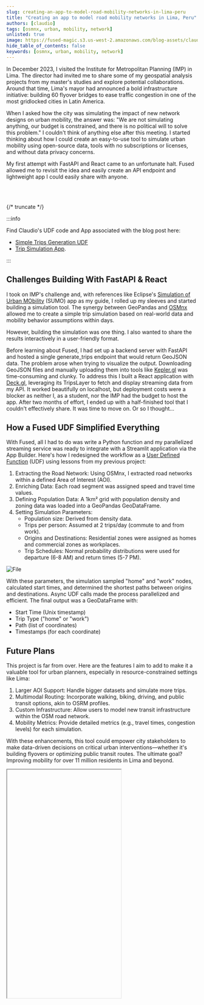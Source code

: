 ```yaml
---
slug: creating-an-app-to-model-road-mobility-networks-in-lima-peru
title: "Creating an app to model road mobility networks in Lima, Peru"
authors: [claudio]
tags: [osmnx, urban, mobility, network]
unlisted: true
image: https://fused-magic.s3.us-west-2.amazonaws.com/blog-assets/claudio_social.png
hide_table_of_contents: false
keywords: [osmnx, urban, mobility, network]
---
```





In December 2023, I visited the Institute for Metropolitan Planning (IMP) in Lima. The director had invited me to share some of my geospatial analysis projects from my master's studies and explore potential collaborations. Around that time, Lima's mayor had announced a bold infrastructure initiative: building 60 flyover bridges to ease traffic congestion in one of the most gridlocked cities in Latin America.

When I asked how the city was simulating the impact of new network designs on urban mobility, the answer was: "We are not simulating anything, our budget is constrained, and there is no political will to solve this problem." I couldn't think of anything else after this meeting. I started thinking about how I could create an easy-to-use tool to simulate urban mobility using open-source data, tools with no subscriptions or licenses, and without data privacy concerns.




My first attempt with FastAPI and React came to an unfortunate halt. Fused allowed me to revisit the idea and easily create an API endpoint and lightweight app I could easily share with anyone.


<ReactPlayer playsinline={true} className="video__player" playing={true} loop={true} muted={true} controls height="100%" url="https://fused-magic.s3.us-west-2.amazonaws.com/blog-assets/claudio.mp4" width="100%" />

<br></br>

{/* truncate */}

:::info

Find Claudio's UDF code and App associated with the blog post here:
- [Simple Trips Generation UDF](https://www.fused.io/workbench/catalog/Simple_Trips_Gen_Lima-bee0d668-9c1a-4c56-8657-2119e3c01edf)
- [Trip Simulation App](https://www.fused.io/workbench/apps#app/s/i/fa_4IuAi7YDQtqb8Nn2Zw1gHs).

:::





## Challenges Building With FastAPI & React

I took on IMP's challenge and, with references like Eclipse's [Simulation of Urban MObility](https://eclipse.dev/sumo/) (SUMO) app as my guide, I rolled up my sleeves and started building a simulation tool. The synergy between GeoPandas and [OSMnx](https://osmnx.readthedocs.io/en/stable/) allowed me to create a simple trip simulation based on real-world data and mobility behavior assumptions within days.

However, building the simulation was one thing. I also wanted to share the results interactively in a user-friendly format.

Before learning about Fused, I had set up a backend server with FastAPI and hosted a single generate_trips endpoint that would return GeoJSON data. The problem arose when trying to visualize the output. Downloading GeoJSON files and manually uploading them into tools like [Kepler.gl](https://kepler.gl/) was time-consuming and clunky. To address this I built a React application with [Deck.gl](https://deck.gl/), leveraging its TripsLayer to fetch and display streaming data from my API. It worked beautifully on localhost, but deployment costs were a blocker as neither I, as a student, nor the IMP had the budget to host the app. After two months of effort, I ended up with a half-finished tool that I couldn't effectively share. It was time to move on. Or so I thought…

## How a Fused UDF Simplified Everything

With Fused, all I had to do was write a Python function and my parallelized streaming service was ready to integrate with a Streamlit application via the App Builder. Here's how I redesigned the workflow as a [User Defined Function](/core-concepts/write/) (UDF) using lessons from my previous project:

1. Extracting the Road Network: Using OSMnx, I extracted road networks within a defined Area of Interest (AOI).
2. Enriching Data: Each road segment was assigned speed and travel time values.
3. Defining Population Data: A 1km² grid with population density and zoning data was loaded into a GeoPandas GeoDataFrame.
4. Setting Simulation Parameters:
    - Population size: Derived from density data.
    - Trips per person: Assumed at 2 trips/day (commute to and from work).
    - Origins and Destinations: Residential zones were assigned as homes and commercial zones as workplaces.
    - Trip Schedules: Normal probability distributions were used for departure (6-8 AM) and return times (5-7 PM).


<div style={{textAlign: 'center'}}>
<img src={ImageUdfLima} alt="File"/>
</div>


With these parameters, the simulation sampled "home" and "work" nodes, calculated start times, and determined the shortest paths between origins and destinations. Async UDF calls made the process parallelized and efficient. The final output was a GeoDataFrame with:

- Start Time (Unix timestamp)
- Trip Type ("home" or "work")
- Path (list of coordinates)
- Timestamps (for each coordinate)

## Future Plans

This project is far from over. Here are the features I aim to add to make it a valuable tool for urban planners, especially in resource-constrained settings like Lima:

1. Larger AOI Support: Handle bigger datasets and simulate more trips.
2. Multimodal Routing: Incorporate walking, biking, driving, and public transit options, akin to OSRM profiles.
3. Custom Infrastructure: Allow users to model new transit infrastructure within the OSM road network.
4. Mobility Metrics: Provide detailed metrics (e.g., travel times, congestion levels) for each simulation.

With these enhancements, this tool could empower city stakeholders to make data-driven decisions on critical urban interventions—whether it's building flyovers or optimizing public transit routes. The ultimate goal? Improving mobility for over 11 million residents in Lima and beyond.



<div style={{marginTop: '2rem'}}>
<Iframe
  id="claudio"
  code={CODE}
  height="600px"
  useResizer={false}
/>
</div>
